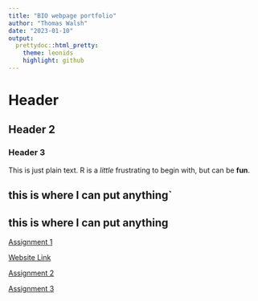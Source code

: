 ```yaml
---
title: "BIO webpage portfolio"
author: "Thomas Walsh"
date: "2023-01-10"
output: 
  prettydoc::html_pretty:
    theme: leonids
    highlight: github
---
```

# Header
## Header 2
### Header 3

This is just plain text. R is a *little* frustrating to begin with, but can be **fun**. 

## this is where I can put anything` 
## this is where I can put anything 

[Assignment 1](Assignment1.html) 

[Website Link](https://cat-bounce.com/)

[Assignment 2](Assignment2.html)

[Assignment 3](Assignment3.html)

